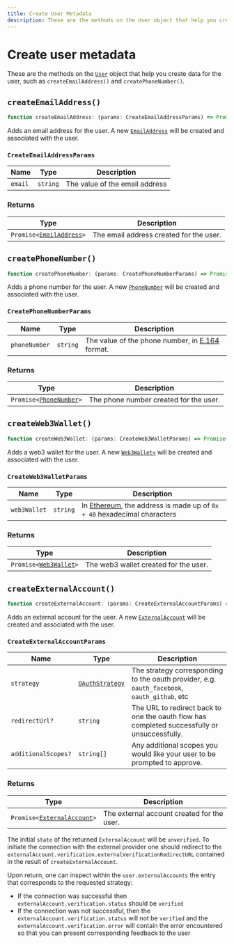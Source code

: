```yaml
---
title: Create User Metadata
description: These are the methods on the User object that help you create data for the user, such as createEmailAddress() and createPhoneNumber().
---
```


# Create user metadata

These are the methods on the [`User`](/docs/references/javascript/user/user) object that help you create data for the user, such as `createEmailAddress()` and `createPhoneNumber()`.

## `createEmailAddress()`

```typescript
function createEmailAddress: (params: CreateEmailAddressParams) => Promise<EmailAddress>;
```

Adds an email address for the user. A new [`EmailAddress`][email-ref] will be created and associated with the user.

### `CreateEmailAddressParams`

| Name | Type | Description |
| --- | --- | --- |
| `email` | `string` | The value of the email address |

### Returns

| Type | Description |
| --- | --- |
| <code>Promise\<[EmailAddress][email-ref]\></code> | The email address created for the user. |

## `createPhoneNumber()`

```typescript
function createPhoneNumber: (params: CreatePhoneNumberParams) => Promise<PhoneNumber>;
```

Adds a phone number for the user. A new [`PhoneNumber`][phone-ref] will be created and associated with the user.

### `CreatePhoneNumberParams`

| Name | Type | Description |
| --- | --- | --- |
| `phoneNumber` | `string` | The value of the phone number, in [E.164](https://en.wikipedia.org/wiki/E.164) format. |

### Returns

| Type | Description |
| --- | --- |
| <code>Promise\<[PhoneNumber][phone-ref]\></code> | The phone number created for the user. |

## `createWeb3Wallet()`

```typescript
function createWeb3Wallet: (params: CreateWeb3WalletParams) => Promise<Web3Wallet>;
```

Adds a web3 wallet for the user. A new [`Web3Wallet<`][web3-ref] will be created and associated with the user.

### `CreateWeb3WalletParams`

| Name | Type | Description |
| --- | --- | --- |
| `web3Wallet` | `string` | In [Ethereum](https://docs.metamask.io/guide/common-terms.html#address-public-key), the address is made up of `0x + 40` hexadecimal characters |

### Returns

| Type | Description |
| --- | --- |
| <code>Promise\<[Web3Wallet][web3-ref]\></code> | The web3 wallet created for the user. |

## `createExternalAccount()`

```typescript
function createExternalAccount: (params: CreateExternalAccountParams) => Promise<ExternalAccount>;
```

Adds an external account for the user. A new [`ExternalAccount`][exacc-ref] will be created and associated with the user.

### `CreateExternalAccountParams`

| Name | Type | Description |
| --- | --- | --- |
| `strategy` | [`OAuthStrategy`](/docs/references/javascript/types/oauth-strategy) | The strategy corresponding to the oauth provider, e.g. `oauth_facebook`, `oauth_github`, etc |
| `redirectUrl?` | `string` | The URL to redirect back to one the oauth flow has completed successfully or unsuccessfully. |
| `additionalScopes?` | `string[]` | Any additional scopes you would like your user to be prompted to approve. |

### Returns

| Type | Description |
| --- | --- |
| <code>Promise\<[ExternalAccount][exacc-ref]\></code> | The external account created for the user. |

The initial `state` of the returned `ExternalAccount` will be `unverified`. To initiate the connection with the external provider one should redirect to the `externalAccount.verification.externalVerificationRedirectURL` contained in the result of `createExternalAccount`.

Upon return, one can inspect within the `user.externalAccounts` the entry that corresponds to the requested strategy:

- If the connection was successful then `externalAccount.verification.status` should be `verified`
- If the connection was not successful, then the `externalAccount.verification.status` will not be `verified` and the `externalAccount.verification.error` will contain the error encountered so that you can present corresponding feedback to the user

[email-ref]: /docs/references/javascript/email-address/email-address
[phone-ref]: /docs/references/javascript/phone-number/phone-number
[web3-ref]: /docs/references/javascript/web3-wallet/web3-wallet
[exacc-ref]: /docs/references/javascript/external-account
